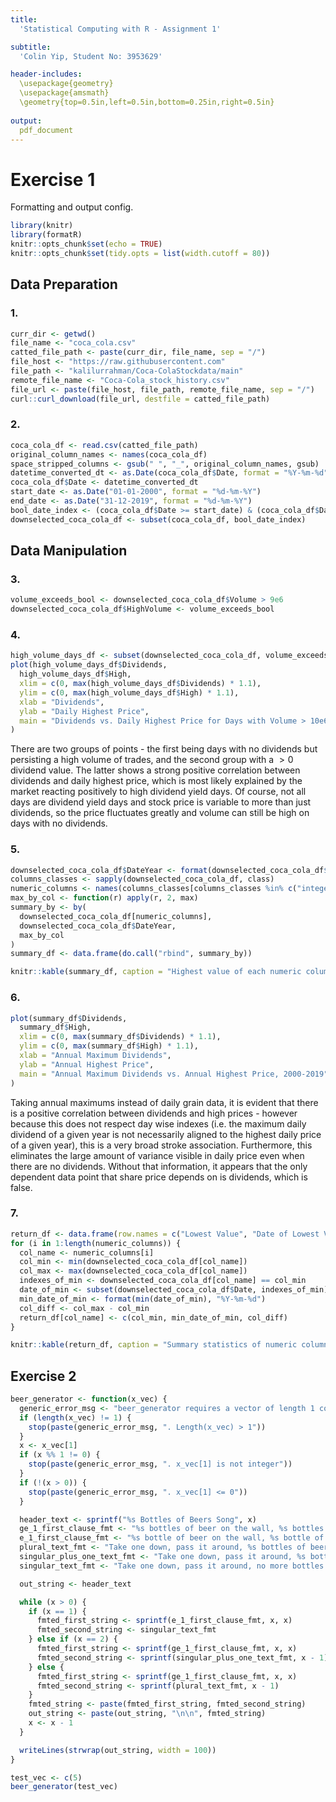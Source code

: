 ```yaml
---
title:
  'Statistical Computing with R - Assignment 1'

subtitle:
  'Colin Yip, Student No: 3953629'

header-includes: 
  \usepackage{geometry}
  \usepackage{amsmath}
  \geometry{top=0.5in,left=0.5in,bottom=0.25in,right=0.5in}
 
output:
  pdf_document
---
```

# Exercise 1
Formatting and output config.
```r
library(knitr)
library(formatR)
knitr::opts_chunk$set(echo = TRUE)
knitr::opts_chunk$set(tidy.opts = list(width.cutoff = 80))
```

## Data Preparation
### 1.
``` r
curr_dir <- getwd()
file_name <- "coca_cola.csv"
catted_file_path <- paste(curr_dir, file_name, sep = "/")
file_host <- "https://raw.githubusercontent.com"
file_path <- "kalilurrahman/Coca-ColaStockdata/main"
remote_file_name <- "Coca-Cola_stock_history.csv"
file_url <- paste(file_host, file_path, remote_file_name, sep = "/")
curl::curl_download(file_url, destfile = catted_file_path)
```
### 2. 
```r
coca_cola_df <- read.csv(catted_file_path)
original_column_names <- names(coca_cola_df)
space_stripped_columns <- gsub(" ", "_", original_column_names, gsub)
datetime_converted_dt <- as.Date(coca_cola_df$Date, format = "%Y-%m-%d")
coca_cola_df$Date <- datetime_converted_dt
start_date <- as.Date("01-01-2000", format = "%d-%m-%Y")
end_date <- as.Date("31-12-2019", format = "%d-%m-%Y")
bool_date_index <- (coca_cola_df$Date >= start_date) & (coca_cola_df$Date <= end_date)
downselected_coca_cola_df <- subset(coca_cola_df, bool_date_index)
```
## Data Manipulation
### 3.
```r
volume_exceeds_bool <- downselected_coca_cola_df$Volume > 9e6
downselected_coca_cola_df$HighVolume <- volume_exceeds_bool
```
\pagebreak
### 4.
```r
high_volume_days_df <- subset(downselected_coca_cola_df, volume_exceeds_bool)
plot(high_volume_days_df$Dividends,
  high_volume_days_df$High,
  xlim = c(0, max(high_volume_days_df$Dividends) * 1.1),
  ylim = c(0, max(high_volume_days_df$High) * 1.1),
  xlab = "Dividends",
  ylab = "Daily Highest Price",
  main = "Dividends vs. Daily Highest Price for Days with Volume > 10e6"
)
```
\leavevmode
There are two groups of points - the first being days with no dividends but persisting a high volume of trades, and the second group with a $>0$ dividend value. The latter shows a strong positive correlation between dividends and daily highest price, which is most likely explained by the market reacting positively to high dividend yield days. Of course, not all days are dividend yield days and stock price is variable to more than just dividends, so the price fluctuates greatly and volume can still be high on days with no dividends. 

\pagebreak

### 5.
```r
downselected_coca_cola_df$DateYear <- format(downselected_coca_cola_df$Date, "%Y")
columns_classes <- sapply(downselected_coca_cola_df, class)
numeric_columns <- names(columns_classes[columns_classes %in% c("integer", "numeric")])
max_by_col <- function(r) apply(r, 2, max)
summary_by <- by(
  downselected_coca_cola_df[numeric_columns],
  downselected_coca_cola_df$DateYear,
  max_by_col
)
summary_df <- data.frame(do.call("rbind", summary_by))

knitr::kable(summary_df, caption = "Highest value of each numeric column, by year")
```

\pagebreak

### 6.
```r
plot(summary_df$Dividends,
  summary_df$High,
  xlim = c(0, max(summary_df$Dividends) * 1.1),
  ylim = c(0, max(summary_df$High) * 1.1),
  xlab = "Annual Maximum Dividends",
  ylab = "Annual Highest Price",
  main = "Annual Maximum Dividends vs. Annual Highest Price, 2000-2019"
)
```
Taking annual maximums instead of daily grain data, it is evident that there is a positive correlation between dividends and high prices - however because this does not respect day wise indexes (i.e. the maximum daily dividend of a given year is not necessarily aligned to the highest daily price of a given year), this is a very broad stroke association. Furthermore, this eliminates the large amount of variance visible in daily price even when there are no dividends. Without that information, it appears that the only dependent data point that share price depends on is dividends, which is false. 

\pagebreak

### 7.
```r
return_df <- data.frame(row.names = c("Lowest Value", "Date of Lowest Value", "High-Low Diff."))
for (i in 1:length(numeric_columns)) {
  col_name <- numeric_columns[i]
  col_min <- min(downselected_coca_cola_df[col_name])
  col_max <- max(downselected_coca_cola_df[col_name])
  indexes_of_min <- downselected_coca_cola_df[col_name] == col_min
  date_of_min <- subset(downselected_coca_cola_df$Date, indexes_of_min)
  min_date_of_min <- format(min(date_of_min), "%Y-%m-%d")
  col_diff <- col_max - col_min
  return_df[col_name] <- c(col_min, min_date_of_min, col_diff)
}

knitr::kable(return_df, caption = "Summary statistics of numeric columns")
```

\pagebreak

## Exercise 2
```r
beer_generator <- function(x_vec) {
  generic_error_msg <- "beer_generator requires a vector of length 1 containing integer x, x > 0"
  if (length(x_vec) != 1) {
    stop(paste(generic_error_msg, ". Length(x_vec) > 1"))
  }
  x <- x_vec[1]
  if (x %% 1 != 0) {
    stop(paste(generic_error_msg, ". x_vec[1] is not integer"))
  }
  if (!(x > 0)) {
    stop(paste(generic_error_msg, ". x_vec[1] <= 0"))
  }

  header_text <- sprintf("%s Bottles of Beers Song", x)
  ge_1_first_clause_fmt <- "%s bottles of beer on the wall, %s bottles of beer."
  e_1_first_clause_fmt <- "%s bottle of beer on the wall, %s bottle of beer."
  plural_text_fmt <- "Take one down, pass it around, %s bottles of beer on the wall..."
  singular_plus_one_text_fmt <- "Take one down, pass it around, %s bottle of beer on the wall..."
  singular_text_fmt <- "Take one down, pass it around, no more bottles of beer on the wall."

  out_string <- header_text

  while (x > 0) {
    if (x == 1) {
      fmted_first_string <- sprintf(e_1_first_clause_fmt, x, x)
      fmted_second_string <- singular_text_fmt
    } else if (x == 2) {
      fmted_first_string <- sprintf(ge_1_first_clause_fmt, x, x)
      fmted_second_string <- sprintf(singular_plus_one_text_fmt, x - 1)
    } else {
      fmted_first_string <- sprintf(ge_1_first_clause_fmt, x, x)
      fmted_second_string <- sprintf(plural_text_fmt, x - 1)
    }
    fmted_string <- paste(fmted_first_string, fmted_second_string)
    out_string <- paste(out_string, "\n\n", fmted_string)
    x <- x - 1
  }

  writeLines(strwrap(out_string, width = 100))
}
```

\pagebreak

```r
test_vec <- c(5)
beer_generator(test_vec)
```
